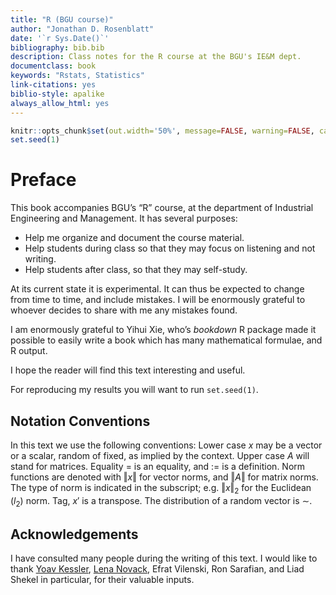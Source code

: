 ```yaml
--- 
title: "R (BGU course)"
author: "Jonathan D. Rosenblatt"
date: '`r Sys.Date()`'
bibliography: bib.bib
description: Class notes for the R course at the BGU's IE&M dept.
documentclass: book
keywords: "Rstats, Statistics"
link-citations: yes
biblio-style: apalike
always_allow_html: yes
---
```


```r
knitr::opts_chunk$set(out.width='50%', message=FALSE, warning=FALSE, cache = TRUE)
set.seed(1)
```




# Preface

This book accompanies BGU's "R" course, at the department of Industrial Engineering and Management. 
It has several purposes:

- Help me organize and document the course material.
- Help students during class so that they may focus on listening and not writing.
- Help students after class, so that they may self-study.

At its current state it is experimental. 
It can thus be expected to change from time to time, and include mistakes.
I will be enormously grateful to whoever decides to share with me any mistakes found.

I am enormously grateful to Yihui Xie, who's *bookdown* R package made it possible to easily write a book which has many mathematical formulae, and R output. 

I hope the reader will find this text interesting and useful. 

For reproducing my results you will want to run `set.seed(1)`.





## Notation Conventions

In this text we use the following conventions:
Lower case $x$ may be a vector or a scalar, random of fixed, as implied by the context. 
Upper case $A$ will stand for matrices. 
Equality $=$ is an equality, and $:=$ is a definition.
Norm functions are denoted with $\Vert x \Vert$ for vector norms, and $\Vert A \Vert$ for matrix norms. 
The type of norm is indicated in the subscript; e.g. $\Vert x \Vert_2$ for the Euclidean ($l_2$) norm.
Tag, $x'$ is a transpose. 
The distribution of a random vector is $\sim$.



## Acknowledgements

I have consulted many people during the writing of this text.
I would like to thank [Yoav Kessler](https://kesslerlab.wordpress.com/), [Lena Novack](http://fohs.bgu.ac.il/research/profileBrief.aspx?id=VeeMVried), Efrat Vilenski, Ron Sarafian, and Liad Shekel in particular, for their valuable inputs. 
